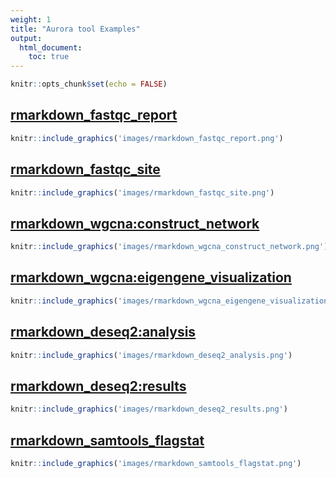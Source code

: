```yaml
---
weight: 1
title: "Aurora tool Examples"
output: 
  html_document:
    toc: true
---
```


<style>
pre code, pre, code {
  white-space: pre !important;
  overflow-x: scroll !important;
  word-break: keep-all !important;
  word-wrap: initial !important;
}
</style>

```r
knitr::opts_chunk$set(echo = FALSE)
```


## [rmarkdown_fastqc_report](fastqc_report/fastqc_report_html.html)

```r
knitr::include_graphics('images/rmarkdown_fastqc_report.png')
```

## [rmarkdown_fastqc_site](fastqc_site/index.html)

```r
knitr::include_graphics('images/rmarkdown_fastqc_site.png')
```

## [rmarkdown_wgcna:construct_network](wgcna/WGCNA__construct_network_html.html)

```r
knitr::include_graphics('images/rmarkdown_wgcna_construct_network.png')
```

## [rmarkdown_wgcna:eigengene_visualization](wgcna/WGCNA__eigengene_visualization_html.html)

```r
knitr::include_graphics('images/rmarkdown_wgcna_eigengene_visualization.png')
```

## [rmarkdown_deseq2:analysis](deseq2/DESeq_Analysis_html.html)

```r
knitr::include_graphics('images/rmarkdown_deseq2_analysis.png')
```

## [rmarkdown_deseq2:results](deseq2/DESeq_results_report_html.html)

```r
knitr::include_graphics('images/rmarkdown_deseq2_results.png')
```

## [rmarkdown_samtools_flagstat](samtools_flagstat/samtools_flagstat_report_html.html)

```r
knitr::include_graphics('images/rmarkdown_samtools_flagstat.png')
```

